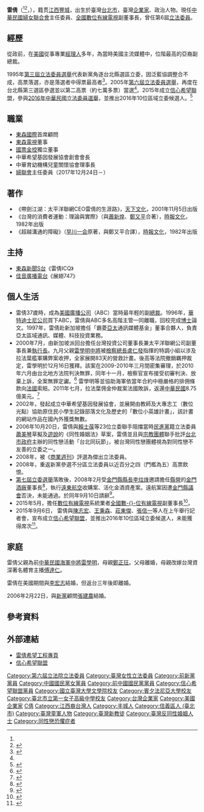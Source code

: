 {{Infobox_officeholder
| name = 雷倩<br/> <small>Lei, C. Joanna</small> <ref name="#1">{{Cite web|url=https://www.ly.gov.tw/Pages/List.aspx?nodeid=1492|title=立法院-雷倩委員|publisher=[[立法院|立法院]]|language=zh-tw}}</ref>
| image name = File:PTS WhyDemocracyTheMovieSeminar JoannaLei.jpg
| caption = 出席[[公共電視文化事業基金會|公視]]《[[為什麼要民主？|為什麼要民主？]]》首映座談會
| width = 200px
| now = 
| period =
| sex = 女 
| Native place = [[江西省_(中華民國)|江西省]]豐城縣（今[[江西省|江西省]][[丰城市|丰城市]]）
| nationality  = {{ROC}}
| spouse = 李宏志 <small>(Peter Lee)</small>（離婚）<ref>{{Cite web|url=http://www.bms.org.tw/bmsa10/info/info1_02_33.htm|title=姻緣如鏡──雷倩的姻緣路|author=陳淑蓮|work=資訊廣場 > 覺行精選 > 專題報導|publisher=中華身心靈促健會|language=zh-tw|access-date=2021-09-08|archive-date=2021-05-13|archive-url=https://web.archive.org/web/20210513035752/http://bms.org.tw/bmsa10/info/info1_02_33.htm|dead-url=no}}</ref><br>{{marriage|張建農 <small>(Spencer Chang)</small> <ref>{{Cite web|url=https://www.djcc.com.tw/abou|title=動靜之間，舉止合度|publisher=動靜文創集團–關於動靜|language=zh-tw|access-date=2021-09-08|archive-date=2021-09-09|archive-url=https://web.archive.org/web/20210909005825/https://www.djcc.com.tw/abou|dead-url=no}}</ref>|2006}}<ref>{{Cite news|url=https://tw.appledaily.com/entertainment/20060702/QK7KUEOU5BCAP6T42ABQ6ANNVM/|title=雷倩婚宴 收10萬SOGO禮券 好友組貴婦團集資購買 消遣扁嫂|work=《[[蘋果日報_(台灣)|蘋果日報]]》|accessdate=2006-07-02|language=zh-tw|archive-date=2021-09-09|archive-url=https://web.archive.org/web/20210909003306/https://tw.appledaily.com/entertainment/20060702/QK7KUEOU5BCAP6T42ABQ6ANNVM/|dead-url=no}}</ref>
| parents = [[雷學明|雷學明]]（父）<br>鄭正玨 (鄭貽)（母）
| date of birth = {{birth date and age|1958|11|28}}
| party = {{Nonp}}
| otherparty = 
{{Np}}<small>（1994年－2005年8月16日、2007年11月－2015年9月6日）</small><br/>
{{Kmt}}（{{Np}}背書）<br/><small>（2004年10月8日－2015年9月6日）</small><br/>
{{信心希望聯盟}}<small>（2015年9月6日－2020年4月29日）</small>
| place of birth = {{ROC|臺灣省}}[[臺北市_(省轄市)|臺北市]][[松山區_(臺北市)|松山區]][[三張犁|三張犁]]（今[[信義區_(臺北市)|信義區]]）<!--1945年~1966年臺北市為省轄市，1967年升格為直轄市-->
| educate = 
*台北市中山國民小學
*[[臺北市立北安國民中學|台北市北安國民中學]]
*[[臺北市立第一女子高級中學|臺北市立第一女子高級中學]]
*[[國立臺灣大學|國立臺灣大學]]外國語文學系學士
*[[賓夕法尼亞大學|賓夕法尼亞大學]]安娜伯格學院傳播學碩士、博士
| past=
*[[台灣|台灣]][[霸菱|霸菱]]投資股份有限公司董事長
*[[新加坡|新加坡]]霸菱亞太通訊投資董事合夥人
*太平洋聯網科技股份有限公司副董事長兼執行長
*[[美國廣播公司|美國廣播公司]]總公司副總裁
*[[國家建設研究會|國家建設研究會]]總領隊
*[[經濟發展諮詢會議|經濟發展諮詢會議]]諮詢委員
*東森華榮傳播事業股份有限公司執行董事
*[[紐約州|紐約州]]州長諮詢委員
*[[台北市政府|台北市政府]]經濟發展委員會委員
*美東華人學術聯誼會會長
*立法院（第六屆）委員{{Color|blue|（2005年2月1日－2008年1月31日）}}<ref name="#1"/>
*[[金門酒廠實業|金門酒廠實業]]董事長
*[[行政院|行政院]]人權保障推動小組委員
*[[中國國民黨|中國國民黨]]立法院黨團副書記長
*[[中國國民黨|中國國民黨]]中央委員
*[[中國國民黨|中國國民黨]]中央政策會副執行長
*[[金門縣政府|金門縣政府]]縣政顧問
*[[台北市政府|台北市政府]]國際事務委員會委員
*[[連江縣政府|連江縣政府]]縣政顧問
*[[東森新聞S台|東森新聞S台]]《雷倩ICQ》主持人
*[[佳音廣播電台|佳音廣播電台]]《展翅747》主持人
*[[全國數位有線電視|全國數-{}-位有線電視股份有限公司]]副董事長
*[[信心希望聯盟|信心希望聯盟]]共同主席兼秘書長{{Color|blue|（2015年9月6日－2015年10月25日）}}
*[[中華民國婦女聯合會|中華民國婦女聯合會]]主任委員{{Color|blue|（2017年12月24日－）}}
*[[中華福音神學院|中華福音神學院]]董事
| work=
*《帶劍江湖：太平洋聯網CEO雷倩的生涯路》（2001年）
*《台灣的消費者運動：理論與實際》（1982年）
*《超越溝通的障礙》（譯作）（1982年）
}}

'''雷倩'''（{{lang-en|Lei, Chien Joanna}}<ref name="#1"/><ref>{{Cite web|title=《東森自然美 2018年年報》|url=http://file.finance.sina.com.cn/hkdata98/hk/hk_realtime_announcement/news/20190402/003452012-0.PDF|accessdate=2019|publisher=[[東森國際|東森國際]] 自然美生物科技股份有限公司|credits=第2頁~第3頁, 第60頁, etc.|language=zh-hant}}</ref>，{{bd|1958年|11月28日|||}}），籍贯[[江西省_(中華民國)|江西]][[丰城市|豐城]]，出生於臺灣[[台北市|台北市]]，臺灣[[企業家|企業家]]、政治人物。現任[[中華民國婦女聯合會|中華民國婦女聯合會]]主任委員、[[全國數位有線電視|全國數位有線電視]]副董事長，曾任第6屆[[立法委員|立法委員]]。

== 經歷 ==
從政前，在[[美國|美國]]從事專業[[經理人|經理人]]多年，為當時美國主流媒體中，位階最高的亞裔副總裁。

1995年[[第三屆立法委員選舉|第三屆立法委員選舉]]代表新黨角逐台北縣選區立委，因泛藍協調整合不成，高票落選，亦是落選者中得票最高者<ref name="chinatimes.com">{{cite web|url=http://forums.chinatimes.com/report/people/940920/01.htm|title=中時電子報《人物專訪》雷倩－國民黨立法委員|website=forums.chinatimes.com|access-date=2016-10-15|archive-date=2018-05-20|archive-url=https://web.archive.org/web/20180520005425/http://forums.chinatimes.com/report/people/940920/01.htm|dead-url=no}}</ref>。2005年[[第六屆立法委員選舉|第六屆立法委員選舉]]，再度在台北縣第三選區參選並以第二高票（約七萬多票）當選<ref name="chinatimes.com"/>。2015年成立[[信心希望聯盟|信心希望聯盟]]，參與[[2016年中華民國立法委員選舉|2016年中華民國立法委員選舉]]，並推出2016年10位區域立委候選人。<ref>{{Cite web |url=http://udn.com/news/story/1/1181815 |title=雷倩號召7000人 成立信心希望聯盟 |access-date=2015-09-16 |archive-date=2015-10-05 |archive-url=https://web.archive.org/web/20151005175352/http://udn.com/news/story/1/1181815 |dead-url=no }}</ref>

== 職業 ==
*[[東森國際|東森國際]]首席顧問
*[[東森電視|東森電視]]董事
*[[國票金控|國票金控]]獨立董事
*中華希望基因發展協會創會會長
*中華育幼機構兒童關懷協會理事長
*[[婦聯會|婦聯會]]主任委員（2017年12月24日－）

== 著作 ==
*《帶劍江湖：太平洋聯網CEO雷倩的生涯路》，[[天下文化|天下文化]]，2001年11月5日出版
*《台灣的消費者運動：理論與實際》（與[[蕭新煌|蕭新煌]]、[[鄭又平|鄭又平]]合著），[[時報文化|時報文化]]，1982年出版
*《超越溝通的障礙》（[[早川一会|早川一会]]原著，與鄭又平合譯），[[時報文化|時報文化]]，1982年出版

== 主持 ==
*[[東森新聞S台|東森新聞S台]]《雷倩ICQ》
*[[佳音廣播電台|佳音廣播電台]]《展翅747》

== 個人生活 ==
*雷倩37歲時，成為[[美國廣播公司|美國廣播公司]]（ABC）當時最年輕的副[[總裁|總裁]]。1996年，[[華特迪士尼公司|華特迪士尼公司]]買下ABC，雷倩與ABC多名高階主管一同離職{{來源請求}}，回校完成[[博士|博士]]論文。1997年，雷倩赴新加坡擔任「霸菱[[亞太|亞太]]通訊媒體基金」董事合夥人，負責亞太區域通訊、媒體、科技投資業務。
*2000年7月，由新加坡派回台擔任台灣投資公司董事長兼太平洋聯網公司副董事長兼[[執行長|執行長]]。九月父親[[雷學明|雷學明]][[中將|中將]]被[[檢察總長|檢察總長]][[盧仁發|盧仁發]]指揮的特調小組以涉及拉法葉艦軍購弊案收押，全家展開83天的營救計畫。後高等法院撤銷羈押裁定，雷學明於12月16日獲釋。該案在2009-2010年三月間密集審理，於2010年六月由台北地方法院判決無罪，同年十一月，檢察官宣布接受初審判決、放棄上訴，全案無罪定讞。<ref>{{cite news|author=林長順、陳亦偉|url=http://www2.cna.com.tw/ShowNews/WebNews_Detail.aspx?Type=FirstNews&ID=201011070026|title=拉法葉案 雷學明無罪定讞|publisher=[[中央通訊社|中央通訊社]]|date=2010年11月7日|deadurl=yes|archiveurl=https://web.archive.org/web/20141224085738/http://www2.cna.com.tw/ShowNews/WebNews_Detail.aspx?Type=FirstNews&ID=201011070026|archivedate=2014年12月24日}}</ref> 雷學明等並協助海軍依當年合約中極嚴格的排佣條款向[[法國|法國]]索賠。2011年七月，拉法葉佣金仲裁案法國敗訴，返還[[中華民國|中華民國]]8.75億美元。<ref>{{cite news|author=吳明杰|url=http://money.chinatimes.com/news/news-content.aspx?id=20110713000327&cid=1206|title=拉法葉佣金253億 法匯還台灣|publisher=[[中國時報|中國時報]]|date=2011年7月13日|access-date=2011年7月27日|archive-url=https://web.archive.org/web/20141224085705/http://money.chinatimes.com/news/news-content.aspx?id=20110713000327&cid=1206|archive-date=2014年12月24日|dead-url=yes}}</ref>
*2002年，發起成立中華希望基因發展協會，並展開由教師及大專志工（數位光點）協助原住民小學生記錄部落文化及歷史的「數位小英雄計畫」，該計畫的網站作品在國內外獲獎無數。
*2006年10月20日，雷倩與[[賴士葆|賴士葆]]等23位立委聯手阻擋當時[[民進黨|民進黨]]籍立法委員[[蕭美琴|蕭美琴]]草擬及[[遊說|遊說]]的《同性婚姻法》草案，雷倩並且與[[宗教團體|宗教團體]]聯手批評[[台北市政府|台北市政府]]主辦的同性戀活動「台北同玩節」，被台灣同性戀團體視為對同性戀不友善的立委之一。
*2008年，被《[[商業周刊_(台灣)|商業週刊]]》評選為傑出立法委員。
*2008年，重返新黨參選不分區立法委員以近百分之四（門檻為五）高票飲恨。
*[[2008年中華民國立法委員選舉|第七屆立委選舉]]落敗後，2008年2月受[[金門縣縣長|金門縣縣長]][[李炷烽|李炷烽]]邀請擔任[[中華民國公營事業|縣營]]的[[金門酒廠|金門酒廠]]董事長<ref>{{cite news|author=倪國炎|url=http://www.epochtimes.com/b5/8/2/29/n2027540.htm|title=金酒公司首度女人當家 雷倩就任董事長|publisher=[[中央通訊社|中央通訊社]]（[[大紀元時報|大紀元時報]]）|date=2008年2月29日|accessdate=2008年9月16日|archive-date=2016年3月4日|archive-url=https://web.archive.org/web/20160304131455/http://www.epochtimes.com/b5/8/2/29/n2027540.htm|dead-url=no}}</ref>，執行[[遠東航空|遠東航空]]收購案、活化金酒資產案。遠航案因遭[[金門縣議會|金門縣議會]]否決，未能通過。於同年9月10日請辭<ref>{{cite news|author=倪國炎|url=http://n.yam.com/cna/life/200809/20080911671038.html|title=雷倩請辭金酒董座 李炷烽：竭盡所能挽留|publisher=[[中央通訊社|中央通訊社]]（[[yam天空|yam天空新聞]]）|date=2008年4月12日|accessdate=2008年9月16日}}</ref>。
*2015年5月，擔任[[數位有線電視|數位有線電視]]系統業者[[全國數位|全國數-{}-位有線電視]]副董事長<ref>{{Cite web|url=http://www.ithome.com.tw/news/95697|author=蘇文彬|language=zh-tw|title=全區數-{}-位有線電視業者開播，祭出500M高速上網挑戰市場|publisher=iThome|date= 2015-05-06|accessdate=2015-05-14}}</ref>。
*2015年9月6日， 雷倩與[[陳志宏|陳志宏]]、[[王秉森|王秉森]]、[[莊東傑|莊東傑]]、[[張信一|張信一]]等人在上午舉行記者會，宣布成立[[信心希望聯盟|信心希望聯盟]]，並推出2016年10位區域立委候選人，未能獲得席次<ref>{{Cite web|url=http://www.ettoday.net/news/20150911/563151.htm|author=徐政璿|language=zh-tw|title=擬推出10位立委候選人　信心希望聯盟：開啟台灣新政治|publisher=Ettoday東森新聞雲|date=2015-09-11|accessdate=2015-10-04|archive-date=2019-04-01|archive-url=https://web.archive.org/web/20190401180535/https://www.ettoday.net/news/20150911/563151.htm|dead-url=no}}</ref>。

==家庭==
雷倩父親為前[[中華民國海軍|中華民國海軍]][[中將|中將]][[雷學明|雷學明]]，母親[[鄭正玨|鄭正玨]]。父母離婚，母親改嫁台灣資深著名體育主播[[傅達仁|傅達仁]]。

雷倩在美國期間與[[李宏志|李宏志]]結婚，但返台三年後即離婚。

2006年2月22日，與[[新黨|新黨]]顧問[[張建農|張建農]]結婚。

== 參考資料 ==
{{Reflist}}

== 外部連結 ==
{{commons cat|Joanna Lei}}
*[http://www.facebook.com/c.joanna.lei 雷倩希望工程專頁]
*[http://fhltw.org/ 信心希望聯盟] {{Wayback|url=http://fhltw.org/ |date=20190908043028 }}

{{DEFAULTSORT:Lei雷}}
{{中華民國第六屆立法委員}}
{{臺灣同性婚姻法制化}}
{{authority control}}
[[Category:第六屆立法院立法委員|Category:第六屆立法院立法委員]]
[[Category:臺灣女性立法委員|Category:臺灣女性立法委員]]
[[Category:前新黨黨員|Category:前新黨黨員]]
[[Category:中國國民黨女黨員|Category:中國國民黨女黨員]]
[[Category:前中國國民黨黨員|Category:前中國國民黨黨員]]
[[Category:信心希望聯盟黨員|Category:信心希望聯盟黨員]]
[[Category:國立臺灣大學文學院校友|Category:國立臺灣大學文學院校友]]
[[Category:賓夕法尼亞大學校友|Category:賓夕法尼亞大學校友]]
[[Category:臺北市立第一女子高級中學校友|Category:臺北市立第一女子高級中學校友]]
[[Category:台灣企業家|Category:台灣企業家]]
[[Category:美國企業家|Category:美國企業家]]
[[Category:雷姓|C倩]]
[[Category:江西裔台灣人|Category:江西裔台灣人]]
[[Category:丰城人|Category:丰城人]]
[[Category:信義區人_(臺北市)|Category:信義區人 (臺北市)]]
[[Category:臺灣童軍人物|Category:臺灣童軍人物]]
[[Category:臺灣新教徒|Category:臺灣新教徒]]
[[Category:臺灣反同性婚姻人士|Category:臺灣反同性婚姻人士]]
[[Category:同性戀恐懼症者|Category:同性戀恐懼症者]]